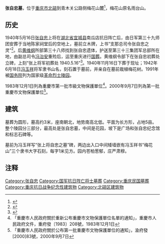 {{文物保护单位
| 级别 = 
| 名称 = 张自忠将军墓
| 图片 = 
| 说明 = 
| 所在 = [[重庆市|重庆市]][[北碚区|北碚区]]
| 分类 = 近现代重要史迹及代表性建筑
| 时代 = 1940年
| 编号 = 8-0694-5-178
| 登录 = 2019年10月7日
}}'''张自忠墓'''，位于[[重庆市|重庆市]][[北碚|北碚]]到青木关公路侧梅花山麓<ref>{{cite web|url=http://cq.cqnews.net/sz/2010-08/16/content_2149751.htm|title=薄熙来等瞻仰红岩公墓 张自忠墓 冯玉祥故居(图)|publisher=华龙网，来源：重庆日报|author=编辑：秦杰|date=2010年8月16日|accessdate=2011-10-01|language=Zh-hans|deadurl=yes|archiveurl=https://web.archive.org/web/20130607074040/http://cq.cqnews.net/sz/2010-08/16/content_2149751.htm|archivedate=2013年6月7日}}</ref>，梅花山原名雨台山。

==历史==
1940年5月16日[[张自忠|张自忠]]上将在[[湖北省|湖北省]][[宜城县|宜城县]]南瓜店抗日阵亡后，由日军第三十九师团安葬于当地陈家祠堂后的空地上，墓前立木牌，上书“支那总司令张自忠之灵”<ref>{{cite web|url=http://news.163.com/10/0520/10/674D4S1I000146BC.html|title=张自忠入葬重庆始末|publisher=来源：重庆晚报|author=|date=2010-05-20|accessdate=2011-10-01|language=Zh-hans}}{{Dead link|date=2020年1月 |bot=InternetArchiveBot |fix-attempted=yes }}</ref>。后[[黄维纲|黄维纲]]所部第三十八师找到张自忠遗体，护送至第三十三集团军总部所在地，由副总司令[[冯治安|冯治安]]重殓后，运至重庆进行[[国葬|国葬]]。黄维纲令部下在张自忠初葬处立碑，上刻“张上将军初葬处 1940.5.16”<ref>{{cite web|url=http://www.qhdxw.com/view/84174/|title=张自忠墓建国后被平|publisher=秦皇岛新闻网，摘自《文史天地》杂志2008年第3期|author=李德荣|date=2010-07-14|accessdate=2011-10-01|language=Zh-hans|deadurl=yes|archiveurl=https://web.archive.org/web/20110811080452/http://www.qhdxw.com/view/84174/|archivedate=2011-08-11}}</ref>。1940年11月16日下葬于现址；1942年6月18日[[冯玉祥|冯玉祥]]将军隶书山名，刻石置于墓前，并亲自在墓前栽植梅花树。1991年被[[中华人民共和国国务院|国务院]]列为国家级[[革命烈士陵园|革命烈士陵园]]。

1983年12月1日列為重慶市第一批市級文物保護單位<ref>「重慶市人民政府關於重新公布重慶市文物保護單位名單的通知」，重慶市人民政府文件，重府發〔1983〕208號，1983年12月1日</ref>。2000年9月7日列為第一批重慶市文物保護單位<ref>「重慶市人民政府關於公布第一批重慶市文物保護單位的通知」，渝府發[2000]83號，2000年9月7日</ref>。
== 建筑 ==

墓葬为圆形，墓高约3米，座南朝北，地势南高北低。平面为长方形，占地5亩。整个陵园分三部分，最高处是张自忠墓，中间是花园，坡下是广场和张自忠纪念馆和标志石碑等。

墓前为冯玉祥写“张上将自忠之墓”碑，两边出入口中间矮墙嵌有冯玉祥书“梅花山”三个隶书大字石刻，每字1米见方。园内苍柏葱郁，庄严肃穆。

== 注释 ==
{{Reflist|2}}

{{重庆全国重点文物保护单位}}
[[Category:张自忠|Category:张自忠]]
[[Category:国军抗日阵亡将士墓葬|Category:国军抗日阵亡将士墓葬]]
[[Category:重庆民国墓葬|Category:重庆民国墓葬]]
[[Category:重庆抗日战争纪念性建筑物|Category:重庆抗日战争纪念性建筑物]]
[[Category:北碚区建筑物|Category:北碚区建筑物]]